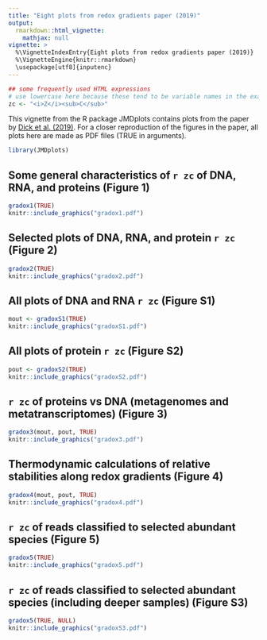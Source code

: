 ```yaml
---
title: "Eight plots from redox gradients paper (2019)"
output: 
  rmarkdown::html_vignette:
    mathjax: null
vignette: >
  %\VignetteIndexEntry{Eight plots from redox gradients paper (2019)}
  %\VignetteEngine{knitr::rmarkdown}
  \usepackage[utf8]{inputenc}
---
```


```r
## some frequently used HTML expressions
# use lowercase here because these tend to be variable names in the examples
zc <- "<i>Z</i><sub>C</sub>"
```

This vignette from the R package JMDplots contains plots from the paper by [Dick et al. (2019)](https://doi.org/10.3389/fmicb.2019.00120).
For a closer reproduction of the figures in the paper, all plots here are made as PDF files (TRUE in arguments).

```r
library(JMDplots)
```

## Some general characteristics of `r zc` of DNA, RNA, and proteins (Figure 1)
```r
gradox1(TRUE)
knitr::include_graphics("gradox1.pdf")
```

## Selected plots of DNA, RNA, and protein `r zc` (Figure 2)
```r
gradox2(TRUE)
knitr::include_graphics("gradox2.pdf")
```

## All plots of DNA and RNA `r zc` (Figure S1)
```r
mout <- gradoxS1(TRUE)
knitr::include_graphics("gradoxS1.pdf")
```

## All plots of protein `r zc` (Figure S2)
```r
pout <- gradoxS2(TRUE)
knitr::include_graphics("gradoxS2.pdf")
```

## `r zc` of proteins vs DNA (metagenomes and metatranscriptomes) (Figure 3)
```r
gradox3(mout, pout, TRUE)
knitr::include_graphics("gradox3.pdf")
```

## Thermodynamic calculations of relative stabilities along redox gradients (Figure 4)
```r
gradox4(mout, pout, TRUE)
knitr::include_graphics("gradox4.pdf")
```

## `r zc` of reads classified to selected abundant species (Figure 5)
```r
gradox5(TRUE)
knitr::include_graphics("gradox5.pdf")
```

## `r zc` of reads classified to selected abundant species (including deeper samples) (Figure S3)
```r
gradox5(TRUE, NULL)
knitr::include_graphics("gradoxS3.pdf")
```

